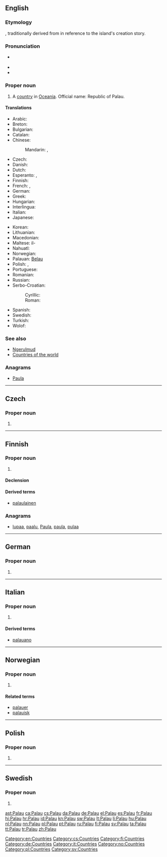 ==English==
{{wikipedia}}

===Etymology===
{{etyl|pau}} {{term|Belau||Palau}}, traditionally derived from {{etyl|pau}} {{term|aidebelau||indirect replies}} in reference to the island's creation story.

===Pronunciation===
* {{a|UK|US}} {{IPA|/pəˈlaʊ/}}
* {{audio|en-us-Palau.ogg|Audio (US)}}
* {{rhymes|aʊ}}

===Proper noun===
{{en-proper noun}}

# A [[country]] in [[Oceania]]. Official name: Republic of Palau.

====Translations====
{{trans-top|Republic of Palau}}
* Arabic: {{t-|ar|بالاو|m|tr=balaaw}}
* Breton: {{t-|br|Palau}}
* Bulgarian: {{t-|bg|Палау}}
* Catalan: {{t+|ca|Palau}}
* Chinese:
*: Mandarin: {{t-|cmn|帕勞|sc=Hani}}, {{t-|cmn|帕劳|tr=Pàláo|sc=Hani}}
* Czech: {{t+|cs|Palau}}
* Danish: {{t-|da|Palau}}
* Dutch: {{t+|nl|Palau}}
* Esperanto: {{t-|eo|Belaŭo}}, {{t-|eo|Palaŭo}}
* Finnish: {{t+|fi|Palau}}
* French: {{t+|fr|Belau}}, {{t+|fr|Palau}}
* German: {{t+|de|Palau}}
* Greek: {{t+|el|Παλάου|n|tr=Paláou}}
* Hungarian: {{t+|hu|Palau}}
* Interlingua: {{t-|ia|Palau}}
* Italian: {{t-|it|Palau}}
* Japanese: {{t-|ja|パラオ|tr=Parao}}
{{trans-mid}}
* Korean: {{t+|ko|팔라우|tr=Pallau}}
* Lithuanian: {{t+|lt|Palau|f|xs=Lithuanian}}
* Macedonian: {{t-|mk|Палау|tr=Paláu}}
* Maltese: il-{{t-|mt|Palaw}}
* Nahuatl: {{t-|nah|Palaos}}
* Norwegian: {{t-|no|Palau}}
* Palauan: [[Belau]]
* Polish: {{t+|pl|Palau}}, {{t-|pl|Belau}}
* Portuguese: {{t+|pt|Palau}}
* Romanian: {{t-|ro|Palau|n}}
* Russian: {{t-|ru|Палау|f|n|tr=Paláu}} {{indeclinable}}
* Serbo-Croatian:
*: Cyrillic: {{t-|sh|Палау|m}}
*: Roman: {{t-|sh|Palau|m}}
* Spanish: {{t+|es|Palaos}}
* Swedish: {{t+|sv|Palau}}
* Turkish: {{t+|tr|Palau}}
* Wolof: {{t-|wo|Palau}}
{{trans-bottom}}

===See also===
* [[Ngerulmud]]
* [[Appendix:Countries of the world|Countries of the world]]

===Anagrams===
* [[Paula#English|Paula]]

[[Category:en:Countries]]

----

==Czech==

===Proper noun===
{{cs-proper noun|g=}}

# {{l|en|Palau}}

[[Category:cs:Countries]]

----

==Finnish==
{{wikipedia|lang=fi}}

===Proper noun===
{{fi-proper noun}}

# {{l|en|Palau}}

====Declension====
{{fi-decl-rosé|Pala|u|nopl=1}}

====Derived terms====
* [[palaulainen]]

===Anagrams===
* [[lupaa#Finnish|lupaa]], [[paalu#Finnish|paalu]], [[Paula#Finnish|Paula]], [[paula#Finnish|paula]], [[pulaa#Finnish|pulaa]]

[[Category:fi:Countries]]

----

==German==
{{wikipedia|lang=de}}

===Proper noun===
{{de-proper noun|g=n}}

# {{l|en|Palau}}

[[Category:de:Countries]]

----

==Italian==
{{wikipedia|lang=it}}

===Proper noun===
{{it-proper noun|g=m}}

# {{l|en|Palau}}

====Derived terms====
* [[palauano]]

[[Category:it:Countries]]

----

==Norwegian==

===Proper noun===
{{no-proper noun}}

# {{l|en|Palau}}

====Related terms====
* [[palauer]]
* [[palauisk]]

[[Category:no:Countries]]

----

==Polish==

===Proper noun===
{{head|pl|proper noun|g=n|undeclinable}}

# {{l|en|Palau}}

[[Category:pl:Countries]]

----

==Swedish==

===Proper noun===
{{head|sv|proper noun}}

# {{l|en|Palau}}

[[Category:sv:Countries]]

[[ast:Palau]]
[[ca:Palau]]
[[cs:Palau]]
[[da:Palau]]
[[de:Palau]]
[[el:Palau]]
[[es:Palau]]
[[fr:Palau]]
[[hi:Palau]]
[[hr:Palau]]
[[id:Palau]]
[[kn:Palau]]
[[sw:Palau]]
[[lt:Palau]]
[[li:Palau]]
[[hu:Palau]]
[[nl:Palau]]
[[nn:Palau]]
[[pl:Palau]]
[[pt:Palau]]
[[ru:Palau]]
[[fi:Palau]]
[[sv:Palau]]
[[ta:Palau]]
[[tt:Palau]]
[[tr:Palau]]
[[zh:Palau]]
